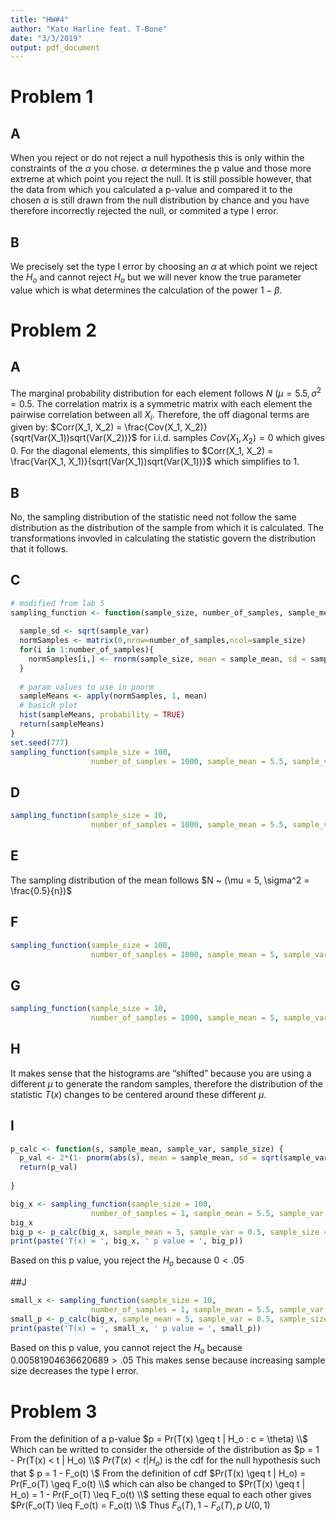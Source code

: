 ```yaml
---
title: "HW#4"
author: "Kate Harline feat. T-Bone"
date: "3/3/2019"
output: pdf_document
---
```


# Problem 1

## A
When you reject or do not reject a null hypothesis this is only within the constraints of the $\alpha$ you chose. $\alpha$ determines the p value and those more extreme at which point you reject the null. It is still possible however, that the data from which you calculated a p-value and compared it to the chosen $\alpha$ is still drawn from the null distribution by chance and you have therefore incorrectly rejected the null, or commited a type I error.

## B
We precisely set the type I error by choosing an $\alpha$ at which point we reject the $H_o$ and cannot reject $H_o$ but we will never know the true parameter value which is what determines the calculation of the power $1 - \beta$.

# Problem 2
## A
The marginal probability distribution for each element follows $N ~ (\mu = 5.5, \sigma^2 = 0.5$. The correlation matrix is a symmetric matrix with each element the pairwise correlation between all $X_i$. Therefore, the off diagonal terms are given by:
$Corr(X_1, X_2) = \frac{Cov(X_1, X_2)}{sqrt(Var(X_1))sqrt(Var(X_2))}$  for i.i.d. samples $Cov(X_1, X_2) = 0$ which gives 0. For the diagonal elements, this simplifies to $Corr(X_1, X_2) = \frac{Var(X_1, X_1)}{sqrt(Var(X_1))sqrt(Var(X_1))}$ which simplifies to 1. 

## B
No, the sampling distribution of the statistic need not follow the same distribution as the distribution of the sample from which it is calculated. The transformations invovled in calculating the statistic govern the distribution that it follows. 

## C
```r
# modified from lab 5
sampling_function <- function(sample_size, number_of_samples, sample_mean, sample_var){
  
  sample_sd <- sqrt(sample_var)
  normSamples <- matrix(0,nrow=number_of_samples,ncol=sample_size)
  for(i in 1:number_of_samples){
    normSamples[i,] <- rnorm(sample_size, mean = sample_mean, sd = sample_sd)
  }
  
  # param values to use in pnorm
  sampleMeans <- apply(normSamples, 1, mean)
  # basicR plot
  hist(sampleMeans, probability = TRUE)
  return(sampleMeans)
}
set.seed(777)
sampling_function(sample_size = 100, 
                  number_of_samples = 1000, sample_mean = 5.5, sample_var = 0.5)
```

## D
```r
sampling_function(sample_size = 10, 
                  number_of_samples = 1000, sample_mean = 5.5, sample_var = 0.5)
```

## E
The sampling distribution of the mean follows $N ~ (\mu = 5, \sigma^2 = \frac{0.5}{n})$

## F
```r
sampling_function(sample_size = 100, 
                  number_of_samples = 1000, sample_mean = 5, sample_var = 0.5)
```
## G
```r
sampling_function(sample_size = 10, 
                  number_of_samples = 1000, sample_mean = 5, sample_var = 0.5)
```

## H 
It makes sense that the histograms are "shifted" because you are using a different $\mu$ to generate the random samples, therefore the distribution of the statistic $T(x)$ changes to be centered around these different $\mu$.

## I
```r
p_calc <- function(s, sample_mean, sample_var, sample_size) {
  p_val <- 2*(1- pnorm(abs(s), mean = sample_mean, sd = sqrt(sample_var/sample_size)))
  return(p_val)
  
}

big_x <- sampling_function(sample_size = 100, 
                  number_of_samples = 1, sample_mean = 5.5, sample_var = 0.5)
big_x
big_p <- p_calc(big_x, sample_mean = 5, sample_var = 0.5, sample_size = 100)
print(paste('T(x) = ', big_x, ' p value = ', big_p))

```
Based on this p value, you reject the $H_o$ because $0 < .05$

##J

```r

small_x <- sampling_function(sample_size = 10, 
                  number_of_samples = 1, sample_mean = 5.5, sample_var = 0.5)
small_p <- p_calc(big_x, sample_mean = 5, sample_var = 0.5, sample_size = 10)
print(paste('T(x) = ', small_x, ' p value = ', small_p))

```
Based on this p value, you cannot reject the $H_o$ because $0.00581904636620689 > .05$ This makes sense because increasing sample size decreases the type I error.

# Problem 3
From the definition of a p-value
$p = Pr(T(x) \geq t | H_o : c = \theta) \\$
Which can be writted to consider the otherside of the distribution as
$p = 1 - Pr(T(x) < t | H_o) \\$
$Pr(T(x) < t | H_o)$ is the cdf for the null hypothesis such that
$ p = 1 - F_o(t) \\$ 
From the definition of cdf
$Pr(T(x) \geq t | H_o) = Pr(F_o(T) \geq F_o(t) \\$
which can also be changed to
$Pr(T(x) \geq t | H_o) = 1 - Pr(F_o(T) \leq F_o(t) \\$
setting these equal to each other gives
$Pr(F_o(T) \leq F_o(t) = F_o(t) \\$
Thus
$F_o(T), 1 - F_o(T), p ~ U(0,1)$